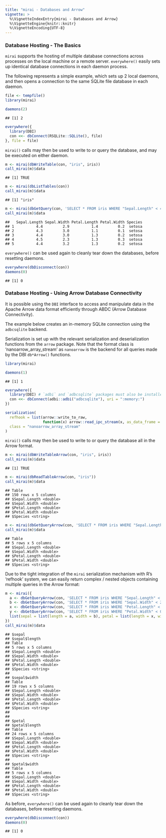 ```yaml
---
title: "mirai - Databases and Arrow"
vignette: >
  %\VignetteIndexEntry{mirai - Databases and Arrow}
  %\VignetteEngine{knitr::knitr}
  %\VignetteEncoding{UTF-8}
---
```


### Database Hosting - The Basics

`mirai` supports the hosting of multiple database connections across processes on the local machine or a remote server. `everywhere()` easily sets up identical database connections in each daemon process.

The following represents a simple example, which sets up 2 local daemons, and then opens a connection to the same SQLite file database in each daemon.


```r
file <- tempfile()
library(mirai)

daemons(2)
```

```
## [1] 2
```

```r
everywhere({
  library(DBI)
  con <<- dbConnect(RSQLite::SQLite(), file)
}, file = file)
```

`mirai()` calls may then be used to write to or query the database, and may be executed on either daemon.


```r
m <- mirai(dbWriteTable(con, "iris", iris))
call_mirai(m)$data
```

```
## [1] TRUE
```

```r
m <- mirai(dbListTables(con))
call_mirai(m)$data
```

```
## [1] "iris"
```

```r
m <- mirai(dbGetQuery(con, 'SELECT * FROM iris WHERE "Sepal.Length" < 4.6'))
call_mirai(m)$data
```

```
##   Sepal.Length Sepal.Width Petal.Length Petal.Width Species
## 1          4.4         2.9          1.4         0.2  setosa
## 2          4.3         3.0          1.1         0.1  setosa
## 3          4.4         3.0          1.3         0.2  setosa
## 4          4.5         2.3          1.3         0.3  setosa
## 5          4.4         3.2          1.3         0.2  setosa
```

`everywhere()` can be used again to cleanly tear down the databases, before resetting daemons.

```r
everywhere(dbDisconnect(con))
daemons(0)
```

```
## [1] 0
```

### Database Hosting - Using Arrow Database Connectivity

It is possible using the `DBI` interface to access and manipulate data in the Apache Arrow data format efficiently through ABDC (Arrow Database Connectivity).

The example below creates an in-memory SQLite connection using the `adbcsqlite` backend.

Serialization is set up with the relevant serialization and deserialization functions from the `arrow` package. Note that the format class is 'nanoarrow_array_stream' as `nanoarrow` is the backend for all queries made by the DBI `db*Arrow()` functions.


```r
library(mirai)

daemons(1)
```

```
## [1] 1
```

```r
everywhere({
  library(DBI) # `adbi` and `adbcsqlite` packages must also be installed
  con <<- dbConnect(adbi::adbi("adbcsqlite"), uri = ":memory:")
})

serialization(
  refhook = list(arrow::write_to_raw,
                 function(x) arrow::read_ipc_stream(x, as_data_frame = FALSE)),
  class = "nanoarrow_array_stream"
)
```

`mirai()` calls may then be used to write to or query the database all in the Arrow format.


```r
m <- mirai(dbWriteTableArrow(con, "iris", iris))
call_mirai(m)$data
```

```
## [1] TRUE
```

```r
m <- mirai(dbReadTableArrow(con, "iris"))
call_mirai(m)$data
```

```
## Table
## 150 rows x 5 columns
## $Sepal.Length <double>
## $Sepal.Width <double>
## $Petal.Length <double>
## $Petal.Width <double>
## $Species <string>
```

```r
m <- mirai(dbGetQueryArrow(con, 'SELECT * FROM iris WHERE "Sepal.Length" < 4.6'))
call_mirai(m)$data
```

```
## Table
## 5 rows x 5 columns
## $Sepal.Length <double>
## $Sepal.Width <double>
## $Petal.Length <double>
## $Petal.Width <double>
## $Species <string>
```

Due to the tight integration of the `mirai` serialization mechanism with R's 'refhook' system, we can easily return complex / nested objects containing multiple queries in the Arrow format:


```r
m <- mirai({
  a <- dbGetQueryArrow(con, 'SELECT * FROM iris WHERE "Sepal.Length" < 4.6')
  b <- dbGetQueryArrow(con, 'SELECT * FROM iris WHERE "Sepal.Width" < 2.6')
  x <- dbGetQueryArrow(con, 'SELECT * FROM iris WHERE "Petal.Length" < 1.5')
  y <- dbGetQueryArrow(con, 'SELECT * FROM iris WHERE "Petal.Width" < 0.2')
  list(sepal = list(length = a, width = b), petal = list(length = x, width = y))
})
call_mirai(m)$data
```

```
## $sepal
## $sepal$length
## Table
## 5 rows x 5 columns
## $Sepal.Length <double>
## $Sepal.Width <double>
## $Petal.Length <double>
## $Petal.Width <double>
## $Species <string>
## 
## $sepal$width
## Table
## 19 rows x 5 columns
## $Sepal.Length <double>
## $Sepal.Width <double>
## $Petal.Length <double>
## $Petal.Width <double>
## $Species <string>
## 
## 
## $petal
## $petal$length
## Table
## 24 rows x 5 columns
## $Sepal.Length <double>
## $Sepal.Width <double>
## $Petal.Length <double>
## $Petal.Width <double>
## $Species <string>
## 
## $petal$width
## Table
## 5 rows x 5 columns
## $Sepal.Length <double>
## $Sepal.Width <double>
## $Petal.Length <double>
## $Petal.Width <double>
## $Species <string>
```

As before, `everywhere()` can be used again to cleanly tear down the databases, before resetting daemons.

```r
everywhere(dbDisconnect(con))
daemons(0)
```

```
## [1] 0
```
